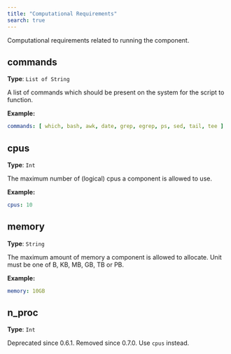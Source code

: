 ```yaml
---
title: "Computational Requirements"
search: true
---
```


Computational requirements related to running the component.

## commands

**Type**: `List of String`

A list of commands which should be present on the system for the script to function.

**Example:**

```yaml
commands: [ which, bash, awk, date, grep, egrep, ps, sed, tail, tee ]
```

## cpus

**Type**: `Int`

The maximum number of (logical) cpus a component is allowed to use.

**Example:**

```yaml
cpus: 10
```

## memory

**Type**: `String`

The maximum amount of memory a component is allowed to allocate. Unit must be one of B, KB, MB, GB, TB or PB.

**Example:**

```yaml
memory: 10GB
```

## n_proc

**Type**: `Int`

::: {.callout-warning}
Deprecated since 0.6.1. 
Removed since 0.7.0. Use `cpus` instead.
:::

